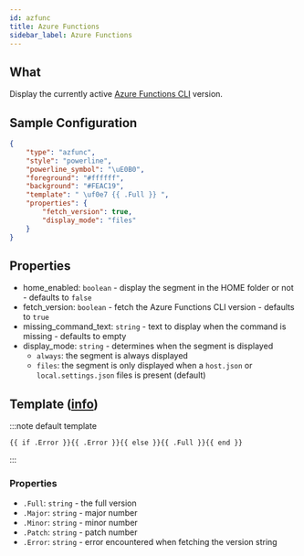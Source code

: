 ```yaml
---
id: azfunc
title: Azure Functions
sidebar_label: Azure Functions
---
```


## What

Display the currently active [Azure Functions CLI][az-func-core-tools] version.

## Sample Configuration

```json
{
    "type": "azfunc",
    "style": "powerline",
    "powerline_symbol": "\uE0B0",
    "foreground": "#ffffff",
    "background": "#FEAC19",
    "template": " \uf0e7 {{ .Full }} ",
    "properties": {
        "fetch_version": true,
        "display_mode": "files"
    }
}
```

## Properties

- home_enabled: `boolean` - display the segment in the HOME folder or not - defaults to `false`
- fetch_version: `boolean` - fetch the Azure Functions CLI version - defaults to `true`
- missing_command_text: `string` - text to display when the command is missing - defaults to empty
- display_mode: `string` - determines when the segment is displayed
  - `always`: the segment is always displayed
  - `files`: the segment is only displayed when a `host.json` or `local.settings.json` files is present (default)

## Template ([info][templates])

:::note default template

``` template
{{ if .Error }}{{ .Error }}{{ else }}{{ .Full }}{{ end }}
```

:::

### Properties

- `.Full`: `string` - the full version
- `.Major`: `string` - major number
- `.Minor`: `string` - minor number
- `.Patch`: `string` - patch number
- `.Error`: `string` - error encountered when fetching the version string

[templates]: /docs/configuration/templates
[az-func-core-tools]: https://github.com/Azure/azure-functions-core-tools
